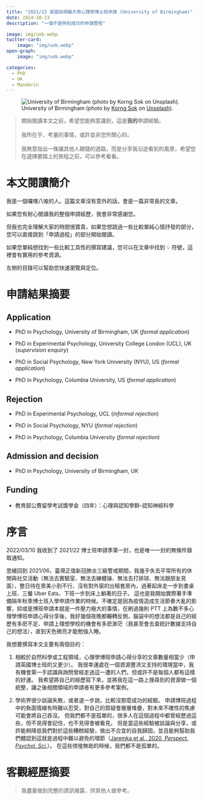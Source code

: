 ```yaml
---
title: "2021/22 英國伯明翰大學心理學博士班申請 (University of Birmingham)"
date: 2024-10-23
description: "一個不是特別成功的申請歷程"

image: img/uob.webp
twitter-card: 
    image: "img/uob.webp"
open-graph: 
    image: "img/uob.webp"

categories:
  - PhD 
  - UK
  - Mandarin 
---
```


![University of Birmingham (photo by [Korng Sok](https://unsplash.com/@korng_sok) on [Unsplash](https://unsplash.com)).](img/uob.webp)

> 開始閱讀本文之前，希望您能夠意識到，這是**我的**申請經驗。 <br> <br>
我所在乎、考量的事情，或許並非您所關心的。 <br> <br>
我無意指出一條讓其他人跟隨的道路，而是分享我沿途看到的風景，希望您在選擇要踏上的旅程之前，可以參考看看。

# 本文閱讀簡介

我是一個囉哩八唆的人。這篇文章沒有意外的話，會是一篇非常長的文章。

如果您有耐心閱讀我的整個申請經歷，我會非常感謝您。

但我也完全理解大家的時間很寶貴，如果您想跳過一些比較單純心情抒發的部分，您可以直接跳到「申請過程」的部分開始閱讀。

如果您單純想找到一些比較工具性的撰寫建議，您可以在文章中找到 💡 符號，這裡會有實用的參考資源。

左側的目錄可以幫助您快速瀏覽與定位。

# 申請結果摘要

## Application 

- PhD in Psychology, University of Birmingham, UK (*formal application*)

- PhD in Experimental Psychology, University College London (UCL), UK (*supervision enquiry*)

- PhD in Social Psychology, New York University (NYU), US (*formal application*)

- PhD in Psychology, Columbia University, US (*formal application*)

## Rejection 

- PhD in Experimental Psychology, UCL (*informal rejection*)

- PhD in Social Psychology, NYU (*formal rejection*)

- PhD in Psychology, Columbia University (*formal rejection*)

## Admission and decision 

- PhD in Psychology, University of Birmingham, UK

## Funding 

- 教育部公費留學考試獎學金（四年）：心理與認知學群–認知神經科學

# 序言

2022/03/10 我收到了 2021/22 博士班申請季第一封，也是唯一一封的無條件錄取通知。

思緒回到 2021/06，臺灣正值新冠肺炎三級警戒期間，我幾乎失去平常所有的休閒與社交活動（無法去實驗室、無法去練體操、無法去打排球、無法跟朋友見面），整日待在景美小到不行、沒有對外窗的出租套房內，過著起床走一步到書桌上班、三餐 Uber Eats、下班一步到床上躺著的日子。
這也是我開始實際著手準備隔年秋季博士班入學申請作業的時候。不確定是因為疫情造成生活節奏大亂的影響，抑或是博班申請本就是一件壓力極大的事情，在刷過幾則 PTT 上為數不多心理學博班申請心得分享後，我好幾個夜晚都輾轉反側，腦袋中的想法都是自己的經歷有多麽不足、申請上理想學校的機會有多麽渺茫（我甚至會去查統計數據支持自己的想法），直到天色微亮才能勉強入睡。

我想要撰寫本文主要有兩個目的：

1. 相較於自然科學或工程領域，心理學博班申請心得分享的文章數量相當少（申請英國博士班的又更少）。
我很幸運處在一個資源豐沛又支持的環境當中，我有機會第一手認識與詢問曾經走過這一遭的人們，但或許不是每個人都有這樣的好運。
我希望將自己的經歷寫下來，並將我在這一路上搜尋到的資源做一個統整，讓之後相關領域的申請者有更多參考案例。

2. 學術界很少談論失敗，或者退一步說，比較沒那麼成功的經驗。
申請博班過程中的負面情緒有時難以忍受，對自己的質疑會層層堆疊，對未來不確性的焦慮可能會將自己吞沒。
但我們都不是孤單的，很多人在這個過程中都曾經歷過這些，但不見得會記住，也不見得會被看見。
但是當這些經驗被談論與分享，或許能夠降低我們對於這些糟糕經驗，做出不合宜的自我歸因，並且能夠幫助我們體認到這就是過程中難以避免的環節（[Jaremka et al., 2020, *Perspect. Psychol. Sci.*](https://journals.sagepub.com/doi/abs/10.1177/1745691619898848?journalCode=ppsa)）。
在這些徬徨無助的時候，我們都不是孤單的。

# 客觀經歷摘要

> 我盡量做到完整的資訊揭露，供其他人做參考。